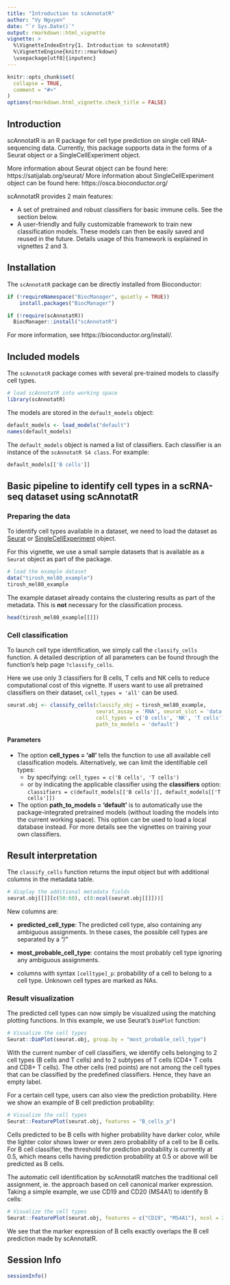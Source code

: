 ```yaml
---
title: "Introduction to scAnnotatR"
author: "Vy Nguyen"
date: "`r Sys.Date()`"
output: rmarkdown::html_vignette
vignette: >
  %\VignetteIndexEntry{1. Introduction to scAnnotatR}
  %\VignetteEngine{knitr::rmarkdown}
  \usepackage[utf8]{inputenc}
---
```


```r
knitr::opts_chunk$set(
  collapse = TRUE,
  comment = "#>"
)
options(rmarkdown.html_vignette.check_title = FALSE)
```

## Introduction

scAnnotatR is an R package for cell type prediction on single cell 
RNA-sequencing data. Currently, this package supports data in the forms 
of a Seurat object or a SingleCellExperiment object.

More information about Seurat object can be found here: 
https://satijalab.org/seurat/
More information about SingleCellExperiment object can be found here: 
https://osca.bioconductor.org/

scAnnotatR provides 2 main features:

- A set of pretrained and robust classifiers for basic 
immune cells. See the section below.
- A user-friendly and fully customizable framework to train
new classification models. These models can then be easily
saved and reused in the future. Details usage of this framework is explained
in vignettes 2 and 3.

## Installation

The `scAnnotatR` package can be directly installed from Bioconductor:

```r
if (!requireNamespace("BiocManager", quietly = TRUE))
    install.packages("BiocManager")

if (!require(scAnnotatR))
  BiocManager::install("scAnnotatR")
```

For more information, see https://bioconductor.org/install/.

## Included models

The `scAnnotatR` package comes with several pre-trained models to classify
cell types.

```r
# load scAnnotatR into working space
library(scAnnotatR)
```

The models are stored in the `default_models` object:

```r
default_models <- load_models("default")
names(default_models)
```

The `default_models` object is named a list of classifiers. Each classifier 
is an instance of the `scAnnotatR S4 class`. For example:

```r
default_models[['B cells']]
```

## Basic pipeline to identify cell types in a scRNA-seq dataset using scAnnotatR   

### Preparing the data

To identify cell types available in a dataset, we need to load the dataset as 
[Seurat](https://satijalab.org/seurat/) or [SingleCellExperiment](https://osca.bioconductor.org/) object.

For this vignette, we use a small sample datasets that is available as a
`Seurat` object as part of the package.

```r
# load the example dataset
data("tirosh_mel80_example")
tirosh_mel80_example
```

The example dataset already contains the clustering results as part of the metadata. This is **not** necessary for the
classification process.

```r
head(tirosh_mel80_example[[]])
```

### Cell classification

To launch cell type identification, we simply call the `classify_cells` 
function. A detailed description of all parameters can be found through
the function's help page `?classify_cells`.

Here we use only 3 classifiers for B cells, T cells and NK cells to reduce 
computational cost of this vignette. If users want to use all pretrained 
classifiers on their dataset, `cell_types = 'all'` can be used.
```r
seurat.obj <- classify_cells(classify_obj = tirosh_mel80_example, 
                             seurat_assay = 'RNA', seurat_slot = 'data',
                             cell_types = c('B cells', 'NK', 'T cells'), 
                             path_to_models = 'default')
```

#### Parameters

  * The option **cell_types = 'all'** tells the function to use all available
    cell classification models.
    Alternatively, we can limit the identifiable cell types: 
    * by specifying: `cell_types = c('B cells', 'T cells')`
    * or by indicating the applicable classifier using the **classifiers** option: 
      `classifiers = c(default_models[['B cells']], default_models[['T cells']])`

  * The option **path_to_models = 'default'** is to automatically use the 
    package-integrated pretrained models (without loading the models into the
    current working space). This option can be used to load a local database instead.
    For more details see the vignettes on training your own classifiers.

## Result interpretation

The `classify_cells` function returns the input object
but with additional columns in the metadata table.

```r
# display the additional metadata fields
seurat.obj[[]][c(50:60), c(8:ncol(seurat.obj[[]]))]
```
New columns are:

  * **predicted_cell_type**: The predicted cell type, also containing any 
    ambiguous assignments. In these cases, the possible cell types are separated
    by a "/"

  * **most_probable_cell_type**: contains the most probably cell type ignoring any 
    ambiguous assignments.

  * columns with syntax `[celltype]_p`: probability of a cell to belong 
    to a cell type. Unknown cell types are marked as NAs.

### Result visualization

The predicted cell types can now simply be visualized using the matching
plotting functions. In this example, we use Seurat's `DimPlot` function:

```r
# Visualize the cell types
Seurat::DimPlot(seurat.obj, group.by = "most_probable_cell_type")
```

With the current number of cell classifiers, we identify cells belonging to 2 cell types (B cells and T cells) and to 2 subtypes of T cells (CD4+ T cells and CD8+ T cells). The other cells (red points) are not among the cell types that can be classified by the predefined classifiers. Hence, they have an empty label.

For a certain cell type, users can also view the prediction probability. Here we show an example of B cell prediction probability:

```r
# Visualize the cell types
Seurat::FeaturePlot(seurat.obj, features = "B_cells_p")
```

Cells predicted to be B cells with higher probability have darker color, while the lighter color shows lower or even zero probability of a cell to be B cells. For B cell classifier, the threshold for prediction probability is currently at 0.5, which means cells having prediction probability at 0.5 or above will be predicted as B cells. 

The automatic cell identification by scAnnotatR matches the traditional cell assignment, ie. the approach based on cell canonical marker expression. Taking a simple example, we use CD19 and CD20 (MS4A1) to identify B cells:

```r
# Visualize the cell types
Seurat::FeaturePlot(seurat.obj, features = c("CD19", "MS4A1"), ncol = 2)
```

We see that the marker expression of B cells exactly overlaps the B cell prediction made by scAnnotatR.

## Session Info
```r
sessionInfo()
```
